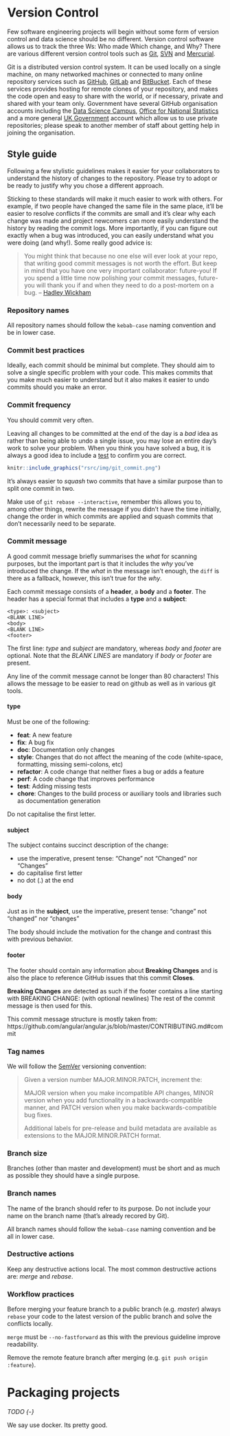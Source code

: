 # Version Control

Few software engineering projects will begin without some form of version control and data science should be no different. Version control software allows us to track the three Ws: Who made Which change, and Why? There are various different version control tools such as [Git](https://git-scm.com/), [SVN](https://subversion.apache.org/) and [Mercurial](https://www.mercurial-scm.org/).

Git is a distributed version control system. It can be used locally on a single machine, on many networked machines or connected to many online repository services such as [GitHub](https://github.com/), [GitLab](https://about.gitlab.com/) and [BitBucket](https://bitbucket.org/). Each of these services provides hosting for remote clones of your repository, and makes the code open and easy to share with the world, or if necessary, private and shared with your team only. Government have several GitHub organisation accounts including the [Data Science Campus](https://github.com/datasciencecampus), [Office for National Statistics](https://github.com/ONSdigital) and a more general [UK Government](https://github.com/ukgovdatascience) account which allow us to use private repositories; please speak to another member of staff about getting help in joining the organisation.


## Style guide

Following a few stylistic guidelines makes it easier for your collaborators to
understand the history of changes to the repository. Please try to adopt or be
ready to justify why you chose a different approach.

Sticking to these standards will make it much easier to work with others. For example, if two people have changed the same file in the same place, it’ll be easier to resolve conflicts if the commits are small and it’s clear why each change was made and project newcomers can more easily understand the history by reading the commit logs. More importantly, if you can figure out exactly when a bug was introduced, you can easily understand what you were doing (and why!). Some really good advice is:

> You might think that because no one else will ever look at your repo, that writing good commit messages is not worth the effort. But keep in mind that you have one very important collaborator: future-you! If you spend a little time now polishing your commit messages, future-you will thank you if and when they need to do a post-mortem on a bug. -- [Hadley Wickham](http://r-pkgs.had.co.nz/git.html#commit-best-practices)

### Repository names 

All repository names should follow the `kebab-case` naming convention and be in lower case.


### Commit best practices

Ideally, each commit should be minimal but complete. They should aim to solve a single specific problem with your code. This makes commits that you make much easier to understand but it also makes it easier to undo commits should you make an error. 


### Commit frequency

You should commit very often. 

Leaving all changes to be committed at the end of the day is a *bad* idea as rather than being able to undo a single issue, you may lose an entire day's work to solve your problem. When you think you have solved a bug, it is always a good idea to include a [test](#tests) to confirm you are correct. 


```r
knitr::include_graphics("rsrc/img/git_commit.png")
```

It's always easier to _squash_ two commits that have a similar purpose than to split one commit in two.

Make use of `git rebase --interactive`, remember this allows you to, among
other things, rewrite the message if you didn't have the time initially, change
the order in which commits are applied and squash commits that don't
necessarily need to be separate. 


### Commit message

A good commit message briefly summarises the _what_ for scanning purposes, but
the important part is that it includes the _why_ you've introduced the change.
If the _what_ in the message isn't enough, the `diff` is there as a fallback, however, this isn't true for the _why_.

Each commit message consists of a **header**, a **body** and a **footer**.
The header has a special format that includes a **type** and a **subject**:

```
<type>: <subject>
<BLANK LINE>
<body>
<BLANK LINE>
<footer>
```

The first line: _type_ and _subject_ are mandatory, whereas _body_ and _footer_
are optional. Note that the _BLANK LINES_ are mandatory if _body_ or _footer_
are present.

Any line of the commit message cannot be longer than 80 characters! This allows the
message to be easier
to read on github as well as in various git tools.

#### type

Must be one of the following:

* **feat**: A new feature
* **fix**: A bug fix
* **doc**: Documentation only changes
* **style**: Changes that do not affect the meaning of the code (white-space,
formatting, missing semi-colons, etc)
* **refactor**: A code change that neither fixes a bug or adds a feature
* **perf**: A code change that improves performance
* **test**: Adding missing tests
* **chore**: Changes to the build process or auxiliary tools and libraries such as documentation generation

Do not capitalise the first letter.

#### subject

The subject contains succinct description of the change:

* use the imperative, present tense: "Change" not "Changed" nor "Changes"
* do capitalise first letter
* no dot (.) at the end

#### body

Just as in the **subject**, use the imperative, present tense: "change" not
"changed" nor "changes"

The body should include the motivation for the change and contrast this with
previous behavior.

#### footer

The footer should contain any information about **Breaking Changes** and is
also the place to
reference GitHub issues that this commit **Closes**.

**Breaking Changes** are detected as such if the footer contains a line
starting with BREAKING CHANGE:
(with optional newlines) The rest of the commit message is then used for this.

This commit message structure is mostly taken from:
https://github.com/angular/angular.js/blob/master/CONTRIBUTING.md#commit


### Tag names

We will follow the [SemVer](http://semver.org) versioning convention:

> Given a version number MAJOR.MINOR.PATCH, increment the:
>
>    MAJOR version when you make incompatible API changes,
>    MINOR version when you add functionality in a backwards-compatible
>        manner, and
>    PATCH version when you make backwards-compatible bug fixes.
>
>    Additional labels for pre-release and build metadata are available
>    as extensions to the MAJOR.MINOR.PATCH format.


### Branch size

Branches (other than master and development) must be short and as much as possible they should have a single purpose.


### Branch names

The name of the branch should refer to its purpose. Do not include your name on
the branch name (that's already recored by Git).

All branch names should follow the `kebab-case` naming convention and be all in
lower case.


### Destructive actions

Keep any destructive actions local. The most common destructive actions are:
_merge_ and _rebase_.


### Workflow practices

Before merging your feature branch to a public branch (e.g. _master_) always `rebase` your code to the latest version of the public branch and solve the conflicts locally.

`merge` must be `--no-fastforward` as this with the previous guideline improve readability.

Remove the remote feature branch after merging (e.g. `git push origin :feature`).






# Packaging projects

*TODO {-}*

We say use docker. Its pretty good.
